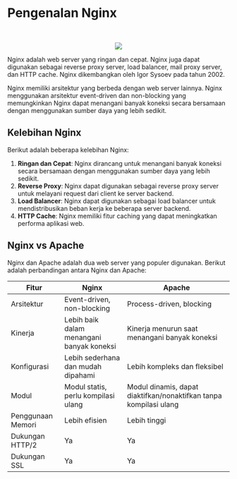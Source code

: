 # Pengenalan Nginx

<br/>
<p align="center">
    <img src="https://www.cdnlogo.com/logos/n/68/nginx.svg" width={200}/>
</p>

Nginx adalah web server yang ringan dan cepat. Nginx juga dapat digunakan sebagai reverse proxy server, load balancer, mail proxy server, dan HTTP cache. Nginx dikembangkan oleh Igor Sysoev pada tahun 2002.

Nginx memiliki arsitektur yang berbeda dengan web server lainnya. Nginx menggunakan arsitektur event-driven dan non-blocking yang memungkinkan Nginx dapat menangani banyak koneksi secara bersamaan dengan menggunakan sumber daya yang lebih sedikit.

## Kelebihan Nginx

Berikut adalah beberapa kelebihan Nginx:

1. **Ringan dan Cepat**: Nginx dirancang untuk menangani banyak koneksi secara bersamaan dengan menggunakan sumber daya yang lebih sedikit.
2. **Reverse Proxy**: Nginx dapat digunakan sebagai reverse proxy server untuk melayani request dari client ke server backend.
3. **Load Balancer**: Nginx dapat digunakan sebagai load balancer untuk mendistribusikan beban kerja ke beberapa server backend.
4. **HTTP Cache**: Nginx memiliki fitur caching yang dapat meningkatkan performa aplikasi web.

## Nginx vs Apache

Nginx dan Apache adalah dua web server yang populer digunakan. Berikut adalah perbandingan antara Nginx dan Apache:

| Fitur                | Nginx                                      | Apache                                     |
|----------------------|--------------------------------------------|--------------------------------------------|
| Arsitektur           | Event-driven, non-blocking                 | Process-driven, blocking                   |
| Kinerja              | Lebih baik dalam menangani banyak koneksi  | Kinerja menurun saat menangani banyak koneksi |
| Konfigurasi          | Lebih sederhana dan mudah dipahami         | Lebih kompleks dan fleksibel               |
| Modul                | Modul statis, perlu kompilasi ulang        | Modul dinamis, dapat diaktifkan/nonaktifkan tanpa kompilasi ulang |
| Penggunaan Memori    | Lebih efisien                              | Lebih tinggi                               |
| Dukungan HTTP/2      | Ya                                         | Ya                                         |
| Dukungan SSL         | Ya                                         | Ya                                         |                           |